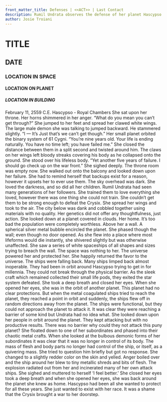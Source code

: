 ```yaml
---
front_matter_title: Defenses | <<ACT>> | Last Contact
description: Rumil Undrata observes the defense of her planet Hascypso. Then goes to see progress on the attack on Crysix.
author: Josie Troiani
---
```

# TITLE

## DATE

### LOCATION IN SPACE

#### LOCATION ON PLANET

##### LOCATION IN BUILDING

February 11, 2559 C.E.
Hascypso - Royal Chambers
She sat upon her throne. Her horns shimmered in her anger. “What do you mean you can’t get through?” She jumped to her feet and spread her clawed white wings. The large male demon she was talking to jumped backward. He stammered slightly. “I — It’s Just that’s we can’t get though.” Her small planet orbited the binary system of 61 Cygni.
“You’re nine years old. Your life is ending naturally. You have no time left; you have failed me.” She closed the distance between them in a split second and twisted around him. The claws on her wings left bloody streaks covering his body as he collapsed onto the ground. She stood over his lifeless body. “Yet another five years of failure. I should go check up on the war front.” She sighed deeply.
The throne room was empty now. She walked out onto the balcony and looked down upon her failure. She had to remind herself that backups exist for a reason, however it upsets her to ever use them. The sky overhead was dark. She loved the darkness, and so did all her children. Rumil Undrata had seen many generations of her followers. She trained them to love everything she loved, however there was one thing she could not train. She couldn’t get them to be strong enough to defeat the Crysix. She spread her wings and took to the air. The city below was dank and cobbled together using materials with no quality. Her genetics did not offer any thoughtfulness, just action.
She looked down at a planet covered in clouds. Her home. It’s too bad the population were completely worthless. Above her a wall. A spherical silver metal bubble encircled the planet. She phased though the wall; even though no door opened. As she flew into a place where most lifeforms would die instantly, she shivered slightly but was otherwise unaffected. She saw a series of white spaceships of all shapes and sizes trying to breach the wall. The space was nothing to her. The universe powered her and protected her. She happily returned the favor to the universe. The ships were falling back. Many ships limped back almost inoperable. They had been in orbit around Hascypso trying to get in for millennia. They could not break through the physical barrier. As the sleek craft which remained collected their small life pods, they exited the star system defeated.
She took a deep breath and closed her eyes. When she opened her eyes, she was in the orbit of another planet. This planet had no clear protections. But when the metal coagulated ships tried to reach the planet, they reached a point in orbit and suddenly, the ships flew off in random directions away from the planet. The ships were functional, but they could not approach the planet to attack it. It was clear they were reaching a barrier of some kind but Undrata had no idea what. She looked down upon her people in orbit around the planet. They kept attacking but with no productive results. There was no barrier why could they not attack this puny planet?
She floated down to one of her subordinates and phased into their chaotic metal crafts. When she looked at the bulbous demonic forms of her subordinates it was clear that it was no longer in control of its body. The mass of flesh and body parts no longer had control of the ship, or itself, as a quivering mass. She tried to question him briefly but got no response. She changed to a slightly redder color on the skin and yelled. Anger boiled over and the ship around her blew to tiny metallic shreds and bits of flesh. The explosion radiated out from her and incinerated many of her own attack ships. She sighed and muttered to herself ‘I feel better.’
She closed her eyes took a deep breath and when she opened her eyes, she was back around the planet she knew as home. Hascypso had been all she wanted to protect for all these years. She just wanted to exist with her race. It was a shame that the Crysix brought a war to her doorstep.
